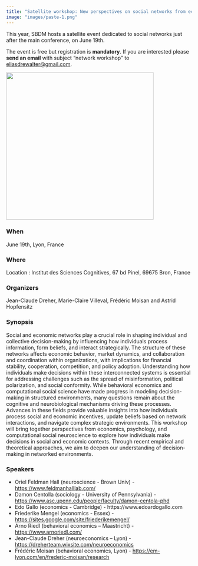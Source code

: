 ```yaml
---
title: "Satellite workshop: New perspectives on social networks from economics, psychology and neuroscience"
image: "images/paste-1.png"
---
```


This year, SBDM hosts a satellite event dedicated to social networks
just after the main conference, on June 19th.

The event is free but registration is **mandatory**. If you are
interested please **send an email** with subject "network workshop" to
[eliasdrewalter\@gmail.com](eliasdrewalter@gmail.com).

![](images/paste-1.png){fig-align="center" width="400"}

### When

June 19th, Lyon, France

### Where

Location : Institut des Sciences Cognitives, 67 bd Pinel, 69675 Bron,
France

### Organizers

Jean-Claude Dreher, Marie-Claire Villeval, Frédéric Moisan and Astrid
Hopfensitz

### Synopsis

Social and economic networks play a crucial role in shaping individual
and collective decision-making by influencing how individuals process
information, form beliefs, and interact strategically. The structure of
these networks affects economic behavior, market dynamics, and
collaboration and coordination within organizations, with implications
for financial stability, cooperation, competition, and policy adoption.
Understanding how individuals make decisions within these interconnected
systems is essential for addressing challenges such as the spread of
misinformation, political polarization, and social conformity. While
behavioral economics and computational social science have made progress
in modeling decision-making in structured environments, many questions
remain about the cognitive and neurobiological mechanisms driving these
processes. Advances in these fields provide valuable insights into how
individuals process social and economic incentives, update beliefs based
on network interactions, and navigate complex strategic environments.
This workshop will bring together perspectives from economics,
psychology, and computational social neuroscience to explore how
individuals make decisions in social and economic contexts. Through
recent empirical and theoretical approaches, we aim to deepen our
understanding of decision-making in networked environments.

### Speakers

-   Oriel Feldman Hall (neuroscience - Brown Univ) -
    <https://www.feldmanhalllab.com/>
-   Damon Centolla (sociology - University of Pennsylvania) -
    <https://www.asc.upenn.edu/people/faculty/damon-centola-phd>
-   Edo Gallo (economics - Cambridge) - https://www.edoardogallo.com
-   Friederike Mengel (economics - Essex) -
    <https://sites.google.com/site/friederikemengel/>
-   Arno Riedl (behavioral economics – Maastricht) -
    <https://www.arnoriedl.com/>
-   Jean-Claude Dreher (neuroeconomics – Lyon) -
    <https://dreherteam.wixsite.com/neuroeconomics>
-   Frédéric Moisan (behavioral economics, Lyon) -
    <https://em-lyon.com/en/frederic-moisan/research>